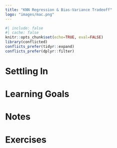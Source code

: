 ```yaml
---
title: "KNN Regression & Bias-Variance Tradeoff"
logo: "images/mac.png"
---
```


```r
#| include: false
#| cache: false
knitr::opts_chunk$set(echo=TRUE, eval=FALSE)
library(conflicted)
conflicts_prefer(tidyr::expand)
conflicts_prefer(dplyr::filter)
```



# Settling In {.unnumbered .smaller}

# Learning Goals {.unnumbered .smaller}

# Notes {.unnumbered .smaller}

# Exercises {.unnumbered .smaller}